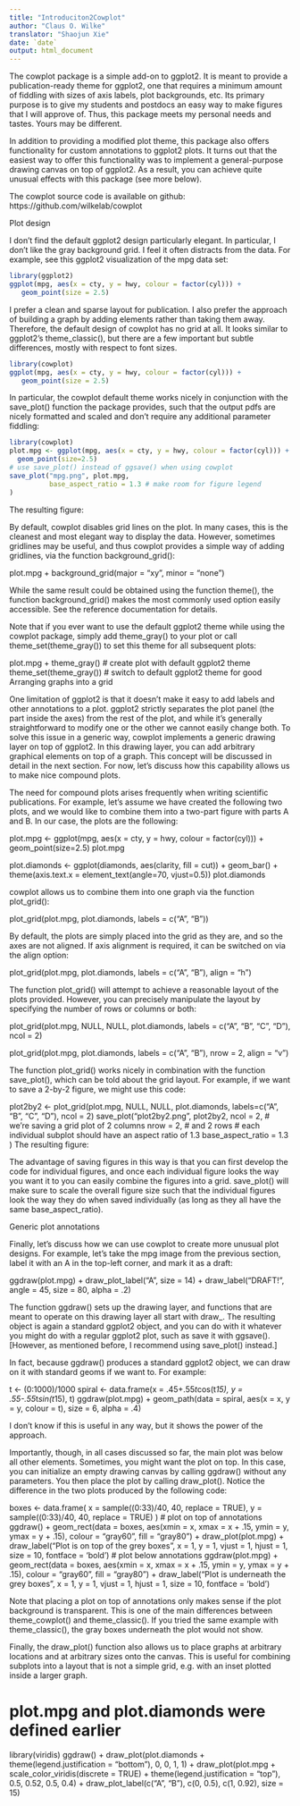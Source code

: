 ```yaml
---
title: "Introduciton2Cowplot"
author: "Claus O. Wilke"
translator: "Shaojun Xie"
date: `date`
output: html_document
---
```


The cowplot package is a simple add-on to ggplot2. It is meant to provide a publication-ready theme for ggplot2, one that requires a minimum amount of fiddling with sizes of axis labels, plot backgrounds, etc. Its primary purpose is to give my students and postdocs an easy way to make figures that I will approve of. Thus, this package meets my personal needs and tastes. Yours may be different.

In addition to providing a modified plot theme, this package also offers functionality for custom annotations to ggplot2 plots. It turns out that the easiest way to offer this functionality was to implement a general-purpose drawing canvas on top of ggplot2. As a result, you can achieve quite unusual effects with this package (see more below).

The cowplot source code is available on github: https://github.com/wilkelab/cowplot

Plot design

I don’t find the default ggplot2 design particularly elegant. In particular, I don’t like the gray background grid. I feel it often distracts from the data. For example, see this ggplot2 visualization of the mpg data set:

```r
library(ggplot2)
ggplot(mpg, aes(x = cty, y = hwy, colour = factor(cyl))) + 
   geom_point(size = 2.5)
```

I prefer a clean and sparse layout for publication. I also prefer the approach of building a graph by adding elements rather than taking them away. Therefore, the default design of cowplot has no grid at all. It looks similar to ggplot2’s theme_classic(), but there are a few important but subtle differences, mostly with respect to font sizes.

```r
library(cowplot)
ggplot(mpg, aes(x = cty, y = hwy, colour = factor(cyl))) + 
   geom_point(size = 2.5)

```

In particular, the cowplot default theme works nicely in conjunction with the save_plot() function the package provides, such that the output pdfs are nicely formatted and scaled and don’t require any additional parameter fiddling:


```r
library(cowplot)
plot.mpg <- ggplot(mpg, aes(x = cty, y = hwy, colour = factor(cyl))) + 
  geom_point(size=2.5)
# use save_plot() instead of ggsave() when using cowplot
save_plot("mpg.png", plot.mpg,
          base_aspect_ratio = 1.3 # make room for figure legend
)
```

The resulting figure:



By default, cowplot disables grid lines on the plot. In many cases, this is the cleanest and most elegant way to display the data. However, sometimes gridlines may be useful, and thus cowplot provides a simple way of adding gridlines, via the function background_grid():

plot.mpg + background_grid(major = "xy", minor = "none")

While the same result could be obtained using the function theme(), the function background_grid() makes the most commonly used option easily accessible. See the reference documentation for details.

Note that if you ever want to use the default ggplot2 theme while using the cowplot package, simply add theme_gray() to your plot or call theme_set(theme_gray()) to set this theme for all subsequent plots:

plot.mpg + theme_gray() # create plot with default ggplot2 theme
theme_set(theme_gray()) # switch to default ggplot2 theme for good
Arranging graphs into a grid

One limitation of ggplot2 is that it doesn’t make it easy to add labels and other annotations to a plot. ggplot2 strictly separates the plot panel (the part inside the axes) from the rest of the plot, and while it’s generally straightforward to modify one or the other we cannot easily change both. To solve this issue in a generic way, cowplot implements a generic drawing layer on top of ggplot2. In this drawing layer, you can add arbitrary graphical elements on top of a graph. This concept will be discussed in detail in the next section. For now, let’s discuss how this capability allows us to make nice compound plots.

The need for compound plots arises frequently when writing scientific publications. For example, let’s assume we have created the following two plots, and we would like to combine them into a two-part figure with parts A and B. In our case, the plots are the following:

plot.mpg <- ggplot(mpg, aes(x = cty, y = hwy, colour = factor(cyl))) + 
  geom_point(size=2.5)
plot.mpg

plot.diamonds <- ggplot(diamonds, aes(clarity, fill = cut)) + geom_bar() +
  theme(axis.text.x = element_text(angle=70, vjust=0.5))
plot.diamonds

cowplot allows us to combine them into one graph via the function plot_grid():

plot_grid(plot.mpg, plot.diamonds, labels = c("A", "B"))

By default, the plots are simply placed into the grid as they are, and so the axes are not aligned. If axis alignment is required, it can be switched on via the align option:

plot_grid(plot.mpg, plot.diamonds, labels = c("A", "B"), align = "h")

The function plot_grid() will attempt to achieve a reasonable layout of the plots provided. However, you can precisely manipulate the layout by specifying the number of rows or columns or both:

plot_grid(plot.mpg, NULL, NULL, plot.diamonds, labels = c("A", "B", "C", "D"), ncol = 2)

plot_grid(plot.mpg, plot.diamonds, labels = c("A", "B"), nrow = 2, align = "v")

The function plot_grid() works nicely in combination with the function save_plot(), which can be told about the grid layout. For example, if we want to save a 2-by-2 figure, we might use this code:

plot2by2 <- plot_grid(plot.mpg, NULL, NULL, plot.diamonds,
                      labels=c("A", "B", "C", "D"), ncol = 2)
save_plot("plot2by2.png", plot2by2,
          ncol = 2, # we're saving a grid plot of 2 columns
          nrow = 2, # and 2 rows
          # each individual subplot should have an aspect ratio of 1.3
          base_aspect_ratio = 1.3
          )
The resulting figure: 

The advantage of saving figures in this way is that you can first develop the code for individual figures, and once each individual figure looks the way you want it to you can easily combine the figures into a grid. save_plot() will make sure to scale the overall figure size such that the individual figures look the way they do when saved individually (as long as they all have the same base_aspect_ratio).

Generic plot annotations

Finally, let’s discuss how we can use cowplot to create more unusual plot designs. For example, let’s take the mpg image from the previous section, label it with an A in the top-left corner, and mark it as a draft:

ggdraw(plot.mpg) + 
  draw_plot_label("A", size = 14) + 
  draw_label("DRAFT!", angle = 45, size = 80, alpha = .2)

The function ggdraw() sets up the drawing layer, and functions that are meant to operate on this drawing layer all start with draw_. The resulting object is again a standard ggplot2 object, and you can do with it whatever you might do with a regular ggplot2 plot, such as save it with ggsave(). [However, as mentioned before, I recommend using save_plot() instead.]

In fact, because ggdraw() produces a standard ggplot2 object, we can draw on it with standard geoms if we want to. For example:

t <- (0:1000)/1000
spiral <- data.frame(x = .45+.55*t*cos(t*15), y = .55-.55*t*sin(t*15), t)
ggdraw(plot.mpg) + 
  geom_path(data = spiral, aes(x = x, y = y, colour = t), size = 6, alpha = .4)

I don’t know if this is useful in any way, but it shows the power of the approach.

Importantly, though, in all cases discussed so far, the main plot was below all other elements. Sometimes, you might want the plot on top. In this case, you can initialize an empty drawing canvas by calling ggdraw() without any parameters. You then place the plot by calling draw_plot(). Notice the difference in the two plots produced by the following code:

boxes <- data.frame(
  x = sample((0:33)/40, 40, replace = TRUE),
  y = sample((0:33)/40, 40, replace = TRUE)
)
# plot on top of annotations
ggdraw() + 
  geom_rect(data = boxes, aes(xmin = x, xmax = x + .15, ymin = y, ymax = y + .15),
            colour = "gray60", fill = "gray80") +
  draw_plot(plot.mpg) +
  draw_label("Plot is on top of the grey boxes", x = 1, y = 1,
            vjust = 1, hjust = 1, size = 10, fontface = 'bold')
# plot below annotations
ggdraw(plot.mpg) + 
  geom_rect(data = boxes, aes(xmin = x, xmax = x + .15, ymin = y, ymax = y + .15),
            colour = "gray60", fill = "gray80") + 
  draw_label("Plot is underneath the grey boxes", x = 1, y = 1,
            vjust = 1, hjust = 1, size = 10, fontface = 'bold')


Note that placing a plot on top of annotations only makes sense if the plot background is transparent. This is one of the main differences between theme_cowplot() and theme_classic(). If you tried the same example with theme_classic(), the gray boxes underneath the plot would not show.

Finally, the draw_plot() function also allows us to place graphs at arbitrary locations and at arbitrary sizes onto the canvas. This is useful for combining subplots into a layout that is not a simple grid, e.g. with an inset plotted inside a larger graph.

# plot.mpg and plot.diamonds were defined earlier
library(viridis)
ggdraw() +
  draw_plot(plot.diamonds + theme(legend.justification = "bottom"), 0, 0, 1, 1) +
  draw_plot(plot.mpg + scale_color_viridis(discrete = TRUE) + 
              theme(legend.justification = "top"), 0.5, 0.52, 0.5, 0.4) +
  draw_plot_label(c("A", "B"), c(0, 0.5), c(1, 0.92), size = 15)
